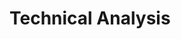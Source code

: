 # Technical Analysis


<ul className="grid grid-cols-1 md:grid-cols-2 lg:grid-cols-3 xl:grid-cols-4 gap-4 -ml-6">
<ReferenceCard
    title="Ad"
    description="The Accumulation/Distribution Line is similar to the On Balance Volume (OBV), which sums the volume times +1/-1..."
    url="/terminal/reference/etf/ta/ad"
    command="true"
/>
<ReferenceCard
    title="Adosc"
    description="Accumulation/Distribution Oscillator, also known as the Chaikin Oscillator is essentially a momentum indicator,..."
    url="/terminal/reference/etf/ta/adosc"
    command="true"
/>
<ReferenceCard
    title="Adx"
    description="The ADX is a Welles Wilder style moving average of the Directional Movement Index (DX). The values range from 0..."
    url="/terminal/reference/etf/ta/adx"
    command="true"
/>
<ReferenceCard
    title="Aroon"
    description="The word aroon is Sanskrit for 'dawn's early light.' The Aroon indicator attempts to show when a new trend is..."
    url="/terminal/reference/etf/ta/aroon"
    command="true"
/>
<ReferenceCard
    title="Atr"
    description="Averge True Range is used to measure volatility, especially volatility caused by gaps or limit moves."
    url="/terminal/reference/etf/ta/atr"
    command="true"
/>
<ReferenceCard
    title="Bbands"
    description="Bollinger Bands consist of three lines. The middle band is a simple moving average (generally 20 periods) of the..."
    url="/terminal/reference/etf/ta/bbands"
    command="true"
/>
<ReferenceCard
    title="Cci"
    description="The CCI is designed to detect beginning and ending market trends. The range of 100 to -100 is the normal trading..."
    url="/terminal/reference/etf/ta/cci"
    command="true"
/>
<ReferenceCard
    title="Cg"
    description="The Center of Gravity indicator, in short, is used to anticipate future price movements and to trade on price..."
    url="/terminal/reference/etf/ta/cg"
    command="true"
/>
<ReferenceCard
    title="Clenow"
    description="Calculates the Clenow Volatility Adjusted Momentum."
    url="/terminal/reference/etf/ta/clenow"
    command="true"
/>
<ReferenceCard
    title="Demark"
    description="Calculates the Demark sequential indicator."
    url="/terminal/reference/etf/ta/demark"
    command="true"
/>
<ReferenceCard
    title="Donchian"
    description="Donchian Channels are three lines generated by moving average calculations that comprise an indicator formed by..."
    url="/terminal/reference/etf/ta/donchian"
    command="true"
/>
<ReferenceCard
    title="Ema"
    description="The Exponential Moving Average is a staple of technical analysis and is used in countless technical indicators...."
    url="/terminal/reference/etf/ta/ema"
    command="true"
/>
<ReferenceCard
    title="Fib"
    description="Calculates the fibonacci retracement levels"
    url="/terminal/reference/etf/ta/fib"
    command="true"
/>
<ReferenceCard
    title="Fisher"
    description="The Fisher Transform is a technical indicator created by John F. Ehlers that converts prices into a Gaussian..."
    url="/terminal/reference/etf/ta/fisher"
    command="true"
/>
<ReferenceCard
    title="Hma"
    description="The Hull Moving Average solves the age old dilemma of making a moving average more responsive to current price..."
    url="/terminal/reference/etf/ta/hma"
    command="true"
/>
<ReferenceCard
    title="Kc"
    description="Keltner Channels are volatility-based bands that are placed on either side of an asset's price and can aid in..."
    url="/terminal/reference/etf/ta/kc"
    command="true"
/>
<ReferenceCard
    title="Macd"
    description="The Moving Average Convergence Divergence (MACD) is the difference between two Exponential Moving Averages. The..."
    url="/terminal/reference/etf/ta/macd"
    command="true"
/>
<ReferenceCard
    title="Obv"
    description="The On Balance Volume (OBV) is a cumulative total of the up and down volume. When the close is higher than the..."
    url="/terminal/reference/etf/ta/obv"
    command="true"
/>
<ReferenceCard
    title="Rsi"
    description="The Relative Strength Index (RSI) calculates a ratio of the recent upward price movements to the absolute price..."
    url="/terminal/reference/etf/ta/rsi"
    command="true"
/>
<ReferenceCard
    title="Sma"
    description="Moving Averages are used to smooth the data in an array to help eliminate noise and identify trends. The Simple..."
    url="/terminal/reference/etf/ta/sma"
    command="true"
/>
<ReferenceCard
    title="Stoch"
    description="The Stochastic Oscillator measures where the close is in relation to the recent trading range. The values range..."
    url="/terminal/reference/etf/ta/stoch"
    command="true"
/>
<ReferenceCard
    title="Vwap"
    description="The Volume Weighted Average Price that measures the average typical price by volume. It is typically used with..."
    url="/terminal/reference/etf/ta/vwap"
    command="true"
/>
<ReferenceCard
    title="Wma"
    description="A Weighted Moving Average puts more weight on recent data and less on past data. This is done by multiplying each..."
    url="/terminal/reference/etf/ta/wma"
    command="true"
/>
<ReferenceCard
    title="Zlma"
    description="The zero lag exponential moving average (ZLEMA) indicator was created by John Ehlers and Ric Way. The idea is do..."
    url="/terminal/reference/etf/ta/zlma"
    command="true"
/>
</ul>
